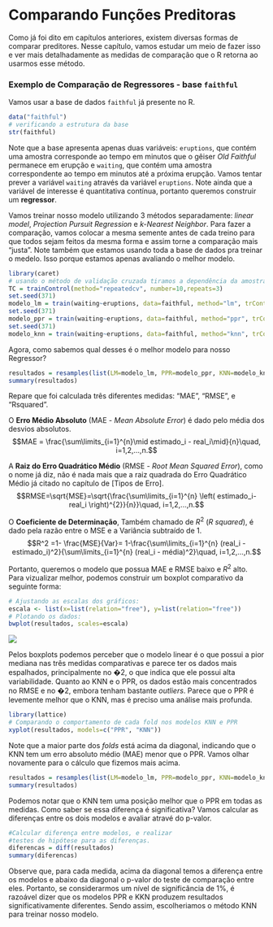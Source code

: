 # Comparando Funções Preditoras

Como já foi dito em capítulos anteriores, existem diversas formas de comparar preditores. Nesse capítulo, vamos estudar um meio de fazer isso e ver mais detalhadamente as medidas de comparação que o R retorna ao usarmos esse método.

### **Exemplo de Comparação de Regressores - base `faithful`**

Vamos usar a base de dados `faithful` já presente no R.

```r
data("faithful")
# verificando a estrutura da base
str(faithful)
```

Note que a base apresenta apenas duas variáveis: `eruptions`, que contém uma amostra corresponde ao tempo em minutos que o gêiser *Old Faithful* permanece em erupção e `waiting`, que contém uma amostra correspondente ao tempo em minutos até a próxima erupção. Vamos tentar prever a variável `waiting` através da variável `eruptions`. Note ainda que a variável de interesse é quantitativa contínua, portanto queremos construir um **regressor**.

Vamos treinar nosso modelo utilizando 3 métodos separadamente: *linear model*, *Projection Pursuit Regression* e *k-Nearest Neighbor*. Para fazer a comparação, vamos colocar a mesma semente antes de cada treino para que todos sejam feitos da mesma forma e assim torne a comparação mais "justa". Note também que estamos usando toda a base de dados pra treinar o medelo. Isso porque estamos apenas avaliando o melhor modelo.

```r
library(caret)
# usando o método de validação cruzada tiramos a dependência da amostra
TC = trainControl(method="repeatedcv", number=10,repeats=3)
set.seed(371)
modelo_lm = train(waiting~eruptions, data=faithful, method="lm", trControl=TC)
set.seed(371)
modelo_ppr = train(waiting~eruptions, data=faithful, method="ppr", trControl=TC)
set.seed(371)
modelo_knn = train(waiting~eruptions, data=faithful, method="knn", trControl=TC)
```

Agora, como sabemos qual desses é o melhor modelo para nosso Regressor?

```r
resultados = resamples(list(LM=modelo_lm, PPR=modelo_ppr, KNN=modelo_knn))
summary(resultados)
```

Repare que foi calculada três diferentes medidas: "MAE", "RMSE", e "Rsquared".

O **Erro Médio Absoluto** (MAE - *Mean Absolute Error*) é dado pelo média dos desvios absolutos. $$MAE = \frac{\sum\limits_{i=1}^{n}\mid estimado_i - real_i\mid}{n}\quad, i=1,2,...,n.$$

A **Raiz do Erro Quadrático Médio** (RMSE - *Root Mean Squared Error*), como o nome já diz, não é nada mais que a raiz quadrada do Erro Quadrático Médio já citado no capítulo de \[Tipos de Erro\]. $$RMSE=\sqrt{MSE}=\sqrt{\frac{\sum\limits_{i=1}^{n} \left( estimado_i-real_i \right)^{2}}{n}}\quad, i=1,2,...,n.$$

O **Coeficiente de Determinação**, Também chamado de $R^2$ (*R squared*), é dado pela razão entre o MSE e a Variância subtraído de 1. $$R^2 =1- \frac{MSE}{Var}= 1-\frac{\sum\limits_{i=1}^{n} (real_i - estimado_i)^2}{\sum\limits_{i=1}^{n} (real_i - média)^2}\quad, i=1,2,...,n.$$

Portanto, queremos o modelo que possua MAE e RMSE baixo e $R^2$ alto. Para vizualizar melhor, podemos construir um boxplot comparativo da seguinte forma:

```r
# Ajustando as escalas dos gráficos:
escala <- list(x=list(relation="free"), y=list(relation="free"))
# Plotando os dados:
bwplot(resultados, scales=escala)
```

![](https://cienciadedadosuff.github.io/assets/r/courses/machine_learning/01/images/unnamed-chunk-41-1.png)

Pelos boxplots podemos perceber que o modelo linear é o que possui a pior mediana nas três medidas comparativas e parece ter os dados mais espalhados, principalmente no �2, o que indica que ele possui alta variabilidade. Quanto ao KNN e o PPR, os dados estão mais concentrados no RMSE e no �2, embora tenham bastante *outliers*. Parece que o PPR é levemente melhor que o KNN, mas é preciso uma análise mais profunda.

```r
library(lattice)
# Comparando o comportamento de cada fold nos modelos KNN e PPR
xyplot(resultados, models=c("PPR", "KNN"))

```

Note que a maior parte dos *folds* está acima da diagonal, indicando que o KNN tem um erro absoluto médio (MAE) menor que o PPR. Vamos olhar novamente para o cálculo que fizemos mais acima.

```r
resultados = resamples(list(LM=modelo_lm, PPR=modelo_ppr, KNN=modelo_knn))
summary(resultados)
```

Podemos notar que o KNN tem uma posição melhor que o PPR em todas as medidas. Como saber se essa diferença é significativa? Vamos calcular as diferenças entre os dois modelos e avaliar atravé do p-valor.

```r
#Calcular diferença entre modelos, e realizar
#testes de hipótese para as diferenças.
diferencas = diff(resultados)
summary(diferencas)
```

Observe que, para cada medida, acima da diagonal temos a diferença entre os modelos e abaixo da diagonal o p-valor do teste de comparação entre eles. Portanto, se considerarmos um nível de significância de 1%, é razoável dizer que os modelos PPR e KKN produzem resultados significativamente diferentes. Sendo assim, escolheriamos o método KNN para treinar nosso modelo.
